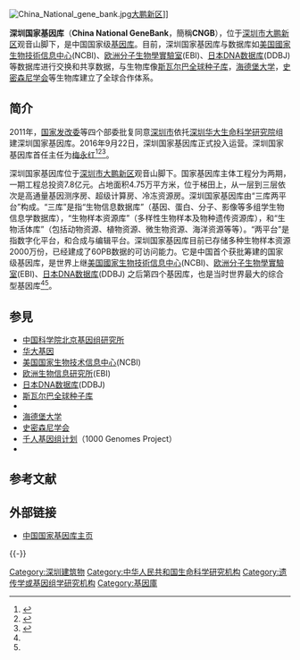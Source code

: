 {{coord|22|35|25.17|N|114|27|36.78|E|region:CN_type:landmark|display=title}}
{{infobox biodatabase
|title = 深圳国家基因库<br/>（China National GeneBank）
|logo = [[File:Database.png|File:Database.png]]
|description = 
|scope =
|organism = 所有物种
|center =
|laboratory = 
|author =
|pmid =  
|released = 2016年9月22日
|standard =
|format =
|url = http://www.cngb.org/
|download =
|webservice =
|sql =
|sparql =
|webapp =
|standalone =
|license =
|versioning =
|frequency =
|curation =
|bookmark =
|version=
}}
[[File:China_National_gene_bank.jpg|thumb]][[大鹏新区|大鹏新区]]]]

'''深圳国家基因库'''（'''China National GeneBank'''，簡稱'''CNGB'''），位于[[深圳市|深圳市]][[大鹏新区|大鹏新区]]观音山脚下，是中国国家级[[基因库|基因库]]。目前，深圳国家基因库与数据库如[[美国國家生物技術信息中心|美国國家生物技術信息中心]](NCBI)、[[欧洲分子生物學實驗室|欧洲分子生物學實驗室]](EBI)、[[日本DNA数据库|日本DNA数据库]](DDBJ) 等数据库进行交换和共享数据，与生物库像[[斯瓦尔巴全球种子库|斯瓦尔巴全球种子库]]，[[海德堡大学|海德堡大学]]，[[史密森尼学会|史密森尼学会]]等生物库建立了全球合作体系。

==简介==
2011年，[[国家发改委|国家发改委]]等四个部委批复同意[[深圳市|深圳市]]依托[[华大基因#深圳华大生命科学研究院|深圳华大生命科学研究院]]组建深圳国家基因库。2016年9月22日，深圳国家基因库正式投入运营。深圳国家基因库首任主任为[[梅永红|梅永红]]<ref name=nfw>{{cite news|url=http://news.southcn.com/china/content/2016-09/22/content_156247812.htm|title=带你探秘深圳的中国首个国家基因库 如诺亚方舟|publisher=南方网|date=2016-09-22|accessdate=2016-09-22|archive-date=2020-02-19|archive-url=https://web.archive.org/web/20200219193552/http://news.southcn.com/china/content/2016-09/22/content_156247812.htm|dead-url=no}}</ref><ref name=ifeng>{{cite web|url=http://news.ifeng.com/a/20160922/50007024_0.shtml|title=又创世界第一！国家基因库今日正式运营|publisher=凤凰网|date=2016-09-22|accessdate=2016-09-22|archive-date=2018-08-17|archive-url=https://web.archive.org/web/20180817124838/http://news.ifeng.com/a/20160922/50007024_0.shtml|dead-url=no}}</ref><ref>{{cite news|url=http://news.ycwb.com/2016-09/22/content_23091348.htm|title=2016深圳BT峰会今天开幕深圳国家基因库同日开业运营|publisher=金羊网|date=2016-09-22|access-date=2016-09-22|archive-url=https://web.archive.org/web/20160923201703/http://news.ycwb.com/2016-09/22/content_23091348.htm|archive-date=2016-09-23|dead-url=yes}}</ref>。

深圳国家基因库位于[[深圳市|深圳市]][[大鹏新区|大鹏新区]]观音山脚下。国家基因库主体工程分为两期，一期工程总投资7.8亿元。占地面积4.75万平方米，位于梯田上，从一层到三层依次是高通量基因测序房、超级计算房、冷冻资源房。深圳国家基因库由“三库两平台”构成。“三库”是指“生物信息数据库”（基因、蛋白、分子、影像等多组学生物信息学数据库），“生物样本资源库”（多样性生物样本及物种遗传资源库），和“生物活体库”（包括动物资源、植物资源、微生物资源、海洋资源等等）。“两平台”是指数字化平台，和合成与编辑平台。深圳国家基因库目前已存储多种生物样本资源2000万份，已经建成了60PB数据的可访问能力。它是中国首个获批筹建的国家级基因库，是世界上继[[美国國家生物技術信息中心|美国國家生物技術信息中心]](NCBI)、[[欧洲分子生物學實驗室|欧洲分子生物學實驗室]](EBI)、[[日本DNA数据库|日本DNA数据库]](DDBJ) 之后第四个基因库，也是当时世界最大的综合型基因库<ref name=nfw/><ref name=ifeng/>。

==参見==
{{colbegin}}
*[[中国科学院北京基因组研究所|中国科学院北京基因组研究所]]
*[[华大基因|华大基因]]
*[[美国国家生物技术信息中心|美国国家生物技术信息中心]](NCBI)
*[[欧洲生物信息研究所|欧洲生物信息研究所]](EBI)
*[[日本DNA数据库|日本DNA数据库]](DDBJ) 
*[[斯瓦尔巴全球种子库|斯瓦尔巴全球种子库]]
*{{le|英國千年種子庫|Millennium Seed Bank Partnership}}
*[[海德堡大学|海德堡大学]]
*[[史密森尼学会|史密森尼学会]]
*[[千人基因组计划|千人基因组计划]]（1000 Genomes Project）
*{{le|千植物基因组计划|1000 Plant Genomes Project}}
{{colend}}

==参考文献==
{{reflist}}

== 外部链接 ==
* {{En}}{{Zh}}[http://www.cngb.org/ 中国国家基因库主页]{{Wayback|url=http://www.cngb.org/ |date=20201107160302 }}

{{-}}
{{Bioinformatics}}

[[Category:深圳建筑物|Category:深圳建筑物]]
[[Category:中华人民共和国生命科学研究机构|Category:中华人民共和国生命科学研究机构]]
[[Category:遗传学或基因组学研究机构|Category:遗传学或基因组学研究机构]]
[[Category:基因庫|Category:基因庫]]